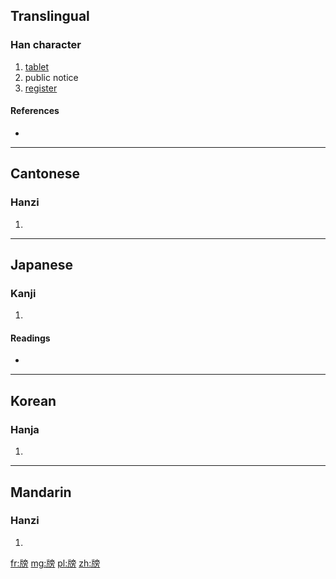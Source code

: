 ==Translingual==

===Han character===
{{Han char|rn=91|rad=片|as=10|sn=14|four=2002<sub>7</sub>|canj=中中卜月尸 (LLYBS), 中弓卜月尸 (LNYBS)}}

# [[tablet]]
# public notice
# [[register]]

====References====
* {{Han ref|kx=0694.060|dkj=19876|dj=1107.150|hdz=32019.120|uh=7253|ud=29267|bh=E2C6|bd=58054}}

----

==Cantonese==

===Hanzi===
{{yue-hanzi|jyut=|y=bong2}}

# {{defn|lang=yue|sort=片10}}

----

==Japanese==

===Kanji===
{{ja-kanji|grade=|rs=片10}}

# {{defn|lang=ja|sort=片10}}

====Readings====
* {{ja-readings|on=[[ぼう]] (bō), [[ほう]] (hō)|kun=[[ふだ]] (fuda)}}

----

==Korean==

===Hanja===
{{ko-hanja|hangeul=방|eumhun=|rv=bang|mr=pang|y=pang}}

# {{defn|lang=ko|sort=片10}}

----

==Mandarin==

===Hanzi===
{{cmn-hanzi|pin=[[bǎng]] ([[bang3]])|wg=pang<sup>3</sup>}}

# {{defn|lang=cmn|sort=片10}}

[[fr:牓]]
[[mg:牓]]
[[pl:牓]]
[[zh:牓]]